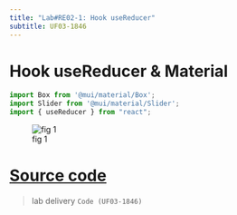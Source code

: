 ```yaml
---
title: "Lab#RE02-1: Hook useReducer"
subtitle: UF03-1846
---
```


# Hook useReducer & Material


```JSX
import Box from '@mui/material/Box';
import Slider from '@mui/material/Slider';
import { useReducer } from "react";
```


![fig 1](../images/usereducer.PNG)



# [Source code](https://github.com/rarmero/labscifolavioleta/tree/main/src/reactlab2)

>
lab delivery
 `Code (UF03-1846)`